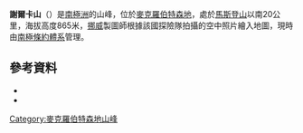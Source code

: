 {{coord|68|3|S|66|4|E|source:GNIS|display=title}}

'''謝爾卡山'''（{{lang-en|Mount Kjerka}}）是[[南極洲|南極洲]]的山峰，位於[[麥克羅伯特森地|麥克羅伯特森地]]，處於[[馬斯登山|馬斯登山]]以南20公里，海拔高度865米，[[挪威|挪威]]製圖師根據該國探險隊拍攝的空中照片繪入地圖，現時由[[南極條約體系|南極條約體系]]管理。

==參考資料==
*{{cite gnis | type = antarid | id = 8027| name = Mount Kjerka | accessdate = 2013-05-09}}
*{{usgs-gazetteer|id=8027}}

{{DEFAULTSORT:Mount Kjerka}}
[[Category:麥克羅伯特森地山峰|Category:麥克羅伯特森地山峰]]


{{MacRobertsonLand-geo-stub}}